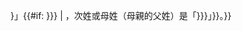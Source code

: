 {{Hatnote|這個條目使用[[西班牙语姓名]]：首姓或父姓是「{{{1|{{{first}}}}}}」{{#if: {{{2|{{{second|}}}}}} | ，次姓或母姓（母親的父姓）是「{{{2|{{{second}}}}}}」}}。}}<noinclude>
{{Documentation}}</noinclude>